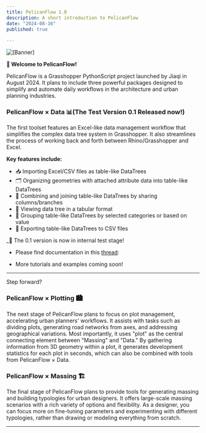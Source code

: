 ```yaml
---
title: PelicanFlow 1.0
description: A short introduction to PelicanFlow
date: "2024-08-16"
published: true
  
---
```


![[Banner]](https://github.com/UntitledPenguin/chronark.com/blob/main/public/images/PelicanFlowDataBanner.png?raw=true)


**🎉 Welcome to PelicanFlow!**  

PelicanFlow is a Grasshopper PythonScript project launched by Jiaqi in August 2024. It plans to include three powerful packages designed to simplify and automate daily workflows in the architecture and urban planning industries.

### PelicanFlow × Data 📊(The Test Version 0.1 Released now!)

The first toolset features an Excel-like data management workflow that simplifies the complex data tree system in Grasshopper. It also streamlines the process of working back and forth between Rhino/Grasshopper and Excel.

**Key features include:**

- 📥 Importing Excel/CSV files as table-like DataTrees
- 🗂 Organizing geometries with attached attribute data into table-like DataTrees
- 🔗 Combining and joining table-like DataTrees by sharing columns/branches
- 👀 Viewing data tree in a tabular format 
- 📑 Grouping table-like DataTrees by selected categories or based on value
- 💾 Exporting table-like DataTrees to CSV files

_🚀 The 0.1 version is now in internal test stage! 

- Please find documentation in this [thread](https://pelicanflow.vercel.app/projects/Documentation):

- More tutorials and examples coming soon!

---
Step forward?

### PelicanFlow × Plotting 🏙️ 

The next stage of PelicanFlow plans to focus on plot management, accelerating urban planners' workflows. It assists with tasks such as dividing plots, generating road networks from axes, and addressing geographical variations. Most importantly, it uses "plot" as the central connecting element between "Massing" and "Data." By gathering information from 3D geometry within a plot, it generates development statistics for each plot in seconds, which can also be combined with tools from PelicanFlow × Data.

### PelicanFlow × Massing 🏗️

The final stage of PelicanFlow plans to provide tools for generating massing and building typologies for urban designers. It offers large-scale massing scenarios with a rich variety of options and flexibility. As a designer, you can focus more on fine-tuning parameters and experimenting with different typologies, rather than drawing or modeling everything from scratch.

---
